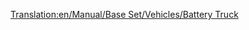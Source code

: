 [[Translation:en/Manual/Base Set/Vehicles/Battery Truck]]

{{nl/Wagons|Naam=Batterijwagon
|Afbeelding=[[File:en/Batterytruck.png]]
|NormaalKosten=£1,148 ($2,296)
|NormaalGewicht=18 / 23 t
|NormaalCapaciteit=22 batterijen
|MonoKosten="
|MonoGewicht=18 / 24 t
|MonoCapaciteit=27 batterijen
|MagKosten="
|MagGewicht=18 / 25 t
|MagCapaciteit=29 batterijen
|Omschrijving=Een spoorwegwagon voor het transport van batterijen. Het lijkt dat de wagon slechts 2 grote batterijen kan vervoeren, maar onze vertrouwelijke bronnen zeggen dat dit slechts het uiterlijk is en dat het vermelde aantal batterijen de echte waarde is.
}}
